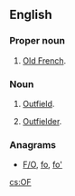 {{also|of|of-|OF.}}
==English==

===Proper noun===
{{en-proper noun}}

# {{context|initialism|lang=en}} [[Old French]].

===Noun===
{{en-noun|?}}

# {{context|baseball|initialism|lang=en}} [[outfield|Outfield]].
# {{context|baseball|initialism|lang=en}} [[outfielder|Outfielder]].

===Anagrams===
* [[F/O#English|F/O]], [[fo#English|fo]], [[fo'#English|fo']]

[[cs:OF]]